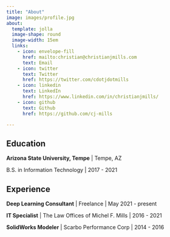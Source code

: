 ```yaml
---
title: "About"
image: images/profile.jpg
about:
  template: jolla
  image-shape: round
  image-width: 15em
  links:
    - icon: envelope-fill
      href: mailto:christian@christianjmills.com
      text: Email
    - icon: twitter
      text: Twitter
      href: https://twitter.com/cdotjdotmills
    - icon: linkedin
      text: LinkedIn
      href: https://www.linkedin.com/in/christianjmills/
    - icon: github
      text: Github
      href: https://github.com/cj-mills

---
```



## Education

**Arizona State University, Tempe** | Tempe, AZ

B.S. in Information Technology | 2017 - 2021

## Experience

**Deep Learning Consultant** | Freelance | May 2021 - present

**IT Specialist** | The Law Offices of Michel F. Mills | 2016 - 2021

**SolidWorks Modeler** | Scarbo Performance Corp | 2014 - 2016

